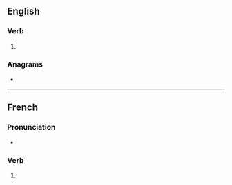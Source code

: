 {{also|sodomisés}}
==English==

===Verb===
{{head|en|verb form}}

# {{en-third-person singular of|sodomise}}

===Anagrams===
* {{anagrams|en|a=deimoosss|diosmoses}}

----

==French==

===Pronunciation===
* {{fr-IPA|pos=v}}

===Verb===
{{head|fr|verb form}}

# {{inflection of|fr|sodomiser||2|s|pres|ind//sub}}